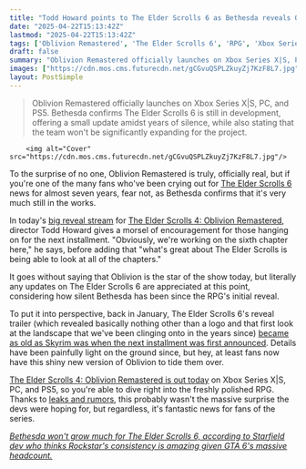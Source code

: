 ```yaml
---
title: "Todd Howard points to The Elder Scrolls 6 as Bethesda reveals Oblivion remaster: 'Obviously we're working on the sixth chapter here'"
date: "2025-04-22T15:13:42Z"
lastmod: "2025-04-22T15:13:42Z"
tags: ['Oblivion Remastered', 'The Elder Scrolls 6', 'RPG', 'Xbox Series X|S', 'PC', 'PS5', 'Bethesda']
draft: false
summary: "Oblivion Remastered officially launches on Xbox Series X|S, PC, and PS5.  Bethesda confirms The Elder Scrolls 6 is still in development, offering a small update amidst years of silence, while also stating that the team won't be significantly expanding for the project."
images: ["https://cdn.mos.cms.futurecdn.net/gCGvuQSPLZkuyZj7KzF8L7.jpg"]
layout: PostSimple
---
```

> Oblivion Remastered officially launches on Xbox Series X|S, PC, and PS5.  Bethesda confirms The Elder Scrolls 6 is still in development, offering a small update amidst years of silence, while also stating that the team won't be significantly expanding for the project.


        <img alt="Cover" src="https://cdn.mos.cms.futurecdn.net/gCGvuQSPLZkuyZj7KzF8L7.jpg"/>
        
To the surprise of no one, Oblivion Remastered is truly, officially real, but if you're one of the many fans who've been crying out for [<u>The Elder Scrolls 6</u>](https://www.gamesradar.com/elder-scrolls-6-release-date-location-news-races/) news for almost seven years, fear not, as Bethesda confirms that it's very much still in the works.

In today's [<u>big reveal stream</u>](https://www.gamesradar.com/news/live/oblivion-remaster-live-coverage-2025-stream-reveal/) for [<u>The Elder Scrolls 4: Oblivion Remastered</u>](https://www.gamesradar.com/games/the-elder-scrolls/the-elder-scrolls-4-oblivion-remastered-guide/), director Todd Howard gives a morsel of encouragement for those hanging on for the next installment. "Obviously, we're working on the sixth chapter here," he says, before adding that "what's great about The Elder Scrolls is being able to look at all of the chapters."

It goes without saying that Oblivion is the star of the show today, but literally any updates on The Elder Scrolls 6 are appreciated at this point, considering how silent Bethesda has been since the RPG's initial reveal.

To put it into perspective, back in January, The Elder Scrolls 6's reveal trailer (which revealed basically nothing other than a logo and that first look at the landscape that we've been clinging onto in the years since) [<u>became as old as Skyrim was when the next installment was first announced</u>](https://www.gamesradar.com/games/the-elder-scrolls/skyrim-was-2-403-days-old-when-the-elder-scrolls-6-trailer-dropped-and-now-that-same-trailer-is-also-2-403-days-old/). Details have been painfully light on the ground since, but hey, at least fans now have this shiny new version of Oblivion to tide them over.

[<u>The Elder Scrolls 4: Oblivion Remastered is out today</u>](https://www.gamesradar.com/games/the-elder-scrolls/19-years-after-the-original-rpg-and-following-months-of-remake-rumors-the-elder-scrolls-4-oblivion-remastered-is-finally-here-and-cyrodiil-has-never-looked-better/) on Xbox Series X|S, PC, and PS5, so you're able to dive right into the freshly polished RPG. Thanks to [<u>leaks and rumors</u>](https://www.gamesradar.com/games/the-elder-scrolls/the-elder-scrolls-4-oblivion-remastered-looks-more-real-than-ever-as-screenshots-from-virtuos-leak-and-reports-point-to-a-shadow-drop-next-week/), this probably wasn't the massive surprise the devs were hoping for, but regardless, it's fantastic news for fans of the series.

[<u><em>Bethesda won't grow much for The Elder Scrolls 6, according to Starfield dev who thinks Rockstar's consistency is amazing given GTA 6's massive headcount.</em></u>](https://www.gamesradar.com/games/the-elder-scrolls/bethesda-wont-grow-much-for-the-elder-scrolls-6-according-to-starfield-dev-who-thinks-rockstars-consistency-is-amazing-given-gta-6s-massive-headcount/)
        